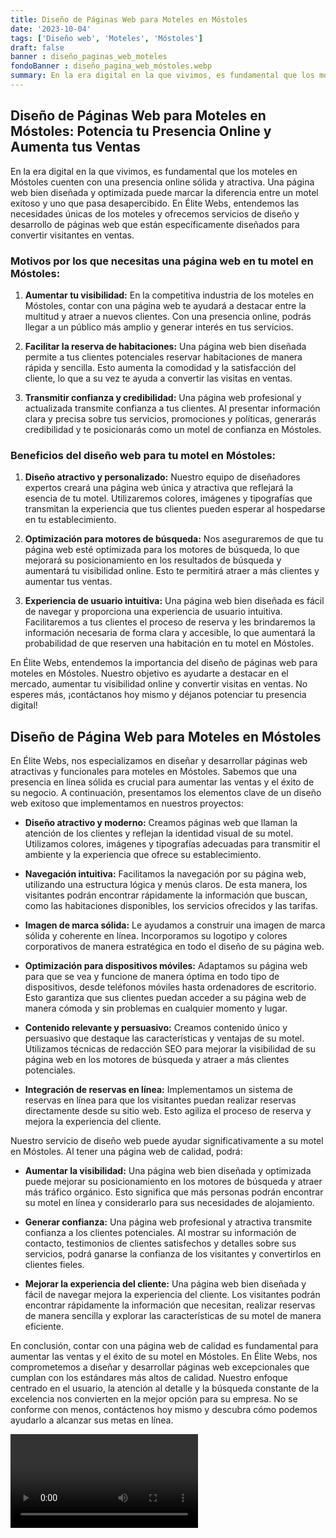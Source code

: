 ```yaml
---
title: Diseño de Páginas Web para Moteles en Móstoles
date: '2023-10-04'
tags: ['Diseño web', 'Moteles', 'Móstoles']
draft: false
banner : diseño_paginas_web_moteles
fondoBanner : diseño_pagina_web_móstoles.webp
summary: En la era digital en la que vivimos, es fundamental que los moteles en Móstoles cuenten con una presencia online sólida y atractiva. Una página web bien diseñada y optimizada puede marcar la diferencia entre un motel exitoso y uno que pasa desapercibido. En Élite Webs, entendemos las necesidades únicas de los moteles y ofrecemos servicios de diseño y desarrollo de páginas web que están específicamente diseñados para convertir visitantes en ventas. 
---
```


## Diseño de Páginas Web para Moteles en Móstoles: Potencia tu Presencia Online y Aumenta tus Ventas

En la era digital en la que vivimos, es fundamental que los moteles en Móstoles cuenten con una presencia online sólida y atractiva. Una página web bien diseñada y optimizada puede marcar la diferencia entre un motel exitoso y uno que pasa desapercibido. En Élite Webs, entendemos las necesidades únicas de los moteles y ofrecemos servicios de diseño y desarrollo de páginas web que están específicamente diseñados para convertir visitantes en ventas. 

### Motivos por los que necesitas una página web en tu motel en Móstoles:

1. **Aumentar tu visibilidad:** En la competitiva industria de los moteles en Móstoles, contar con una página web te ayudará a destacar entre la multitud y atraer a nuevos clientes. Con una presencia online, podrás llegar a un público más amplio y generar interés en tus servicios.

2. **Facilitar la reserva de habitaciones:** Una página web bien diseñada permite a tus clientes potenciales reservar habitaciones de manera rápida y sencilla. Esto aumenta la comodidad y la satisfacción del cliente, lo que a su vez te ayuda a convertir las visitas en ventas.

3. **Transmitir confianza y credibilidad:** Una página web profesional y actualizada transmite confianza a tus clientes. Al presentar información clara y precisa sobre tus servicios, promociones y políticas, generarás credibilidad y te posicionarás como un motel de confianza en Móstoles.

### Beneficios del diseño web para tu motel en Móstoles:

1. **Diseño atractivo y personalizado:** Nuestro equipo de diseñadores expertos creará una página web única y atractiva que reflejará la esencia de tu motel. Utilizaremos colores, imágenes y tipografías que transmitan la experiencia que tus clientes pueden esperar al hospedarse en tu establecimiento.

2. **Optimización para motores de búsqueda:** Nos aseguraremos de que tu página web esté optimizada para los motores de búsqueda, lo que mejorará su posicionamiento en los resultados de búsqueda y aumentará tu visibilidad online. Esto te permitirá atraer a más clientes y aumentar tus ventas.

3. **Experiencia de usuario intuitiva:** Una página web bien diseñada es fácil de navegar y proporciona una experiencia de usuario intuitiva. Facilitaremos a tus clientes el proceso de reserva y les brindaremos la información necesaria de forma clara y accesible, lo que aumentará la probabilidad de que reserven una habitación en tu motel en Móstoles.

En Élite Webs, entendemos la importancia del diseño de páginas web para moteles en Móstoles. Nuestro objetivo es ayudarte a destacar en el mercado, aumentar tu visibilidad online y convertir visitas en ventas. No esperes más, ¡contáctanos hoy mismo y déjanos potenciar tu presencia digital!

<GifSeo />

<Cta />

## Diseño de Página Web para Moteles en Móstoles

En Élite Webs, nos especializamos en diseñar y desarrollar páginas web atractivas y funcionales para moteles en Móstoles. Sabemos que una presencia en línea sólida es crucial para aumentar las ventas y el éxito de su negocio. A continuación, presentamos los elementos clave de un diseño web exitoso que implementamos en nuestros proyectos:

- **Diseño atractivo y moderno:** Creamos páginas web que llaman la atención de los clientes y reflejan la identidad visual de su motel. Utilizamos colores, imágenes y tipografías adecuadas para transmitir el ambiente y la experiencia que ofrece su establecimiento.

- **Navegación intuitiva:** Facilitamos la navegación por su página web, utilizando una estructura lógica y menús claros. De esta manera, los visitantes podrán encontrar rápidamente la información que buscan, como las habitaciones disponibles, los servicios ofrecidos y las tarifas.

- **Imagen de marca sólida:** Le ayudamos a construir una imagen de marca sólida y coherente en línea. Incorporamos su logotipo y colores corporativos de manera estratégica en todo el diseño de su página web.

- **Optimización para dispositivos móviles:** Adaptamos su página web para que se vea y funcione de manera óptima en todo tipo de dispositivos, desde teléfonos móviles hasta ordenadores de escritorio. Esto garantiza que sus clientes puedan acceder a su página web de manera cómoda y sin problemas en cualquier momento y lugar.

- **Contenido relevante y persuasivo:** Creamos contenido único y persuasivo que destaque las características y ventajas de su motel. Utilizamos técnicas de redacción SEO para mejorar la visibilidad de su página web en los motores de búsqueda y atraer a más clientes potenciales.

- **Integración de reservas en línea:** Implementamos un sistema de reservas en línea para que los visitantes puedan realizar reservas directamente desde su sitio web. Esto agiliza el proceso de reserva y mejora la experiencia del cliente.

Nuestro servicio de diseño web puede ayudar significativamente a su motel en Móstoles. Al tener una página web de calidad, podrá:

- **Aumentar la visibilidad:** Una página web bien diseñada y optimizada puede mejorar su posicionamiento en los motores de búsqueda y atraer más tráfico orgánico. Esto significa que más personas podrán encontrar su motel en línea y considerarlo para sus necesidades de alojamiento.

- **Generar confianza:** Una página web profesional y atractiva transmite confianza a los clientes potenciales. Al mostrar su información de contacto, testimonios de clientes satisfechos y detalles sobre sus servicios, podrá ganarse la confianza de los visitantes y convertirlos en clientes fieles.

- **Mejorar la experiencia del cliente:** Una página web bien diseñada y fácil de navegar mejora la experiencia del cliente. Los visitantes podrán encontrar rápidamente la información que necesitan, realizar reservas de manera sencilla y explorar las características de su motel de manera eficiente.

En conclusión, contar con una página web de calidad es fundamental para aumentar las ventas y el éxito de su motel en Móstoles. En Élite Webs, nos comprometemos a diseñar y desarrollar páginas web excepcionales que cumplan con los estándares más altos de calidad. Nuestro enfoque centrado en el usuario, la atención al detalle y la búsqueda constante de la excelencia nos convierten en la mejor opción para su empresa. No se conforme con menos, contáctenos hoy mismo y descubra cómo podemos ayudarlo a alcanzar sus metas en línea.

<Video />

<CtaBot job='Moteles' city='Móstoles'/>

<Gmaps query='Móstoles+españa+maps' />